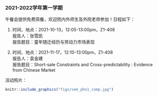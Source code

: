 ### 2021-2022学年第一学期
  
午餐会提供免费简餐，欢迎院内外师生及外院老师参加！日程如下：<br>
  
1. 时间、地点：2021-10-13，12:05-13:00pm，Z1-408  
报告人：张雪凯  
报告题目：童年随迁经历与劳动力市场表现  
  
2. 时间、地点：2021-11-17，12:10-13:00pm，Z1-408  
报告人：袁金建  
报告题目：Short-sale Constraints and Cross-predictability : Evidence from Chinese Market   
  
活动照片： 
```r
knitr::include_graphics("figs/sem_pho1_comp.jpg")
```
